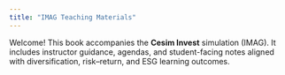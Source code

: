 ```yaml
---
title: "IMAG Teaching Materials"
---
```


Welcome! This book accompanies the **Cesim Invest** simulation (IMAG). It includes instructor guidance, agendas, and student-facing notes aligned with diversification, risk–return, and ESG learning outcomes.
